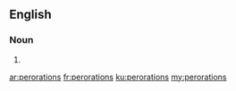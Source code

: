 ==English==

===Noun===
{{head|en}}

# {{plural of|peroration}}

[[ar:perorations]]
[[fr:perorations]]
[[ku:perorations]]
[[my:perorations]]